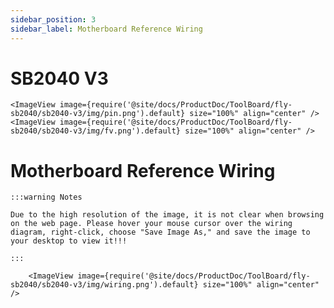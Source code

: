 ```yaml
---
sidebar_position: 3
sidebar_label: Motherboard Reference Wiring
---
```



# SB2040 V3

    <ImageView image={require('@site/docs/ProductDoc/ToolBoard/fly-sb2040/sb2040-v3/img/pin.png').default} size="100%" align="center" />
    <ImageView image={require('@site/docs/ProductDoc/ToolBoard/fly-sb2040/sb2040-v3/img/fv.png').default} size="100%" align="center" />


# Motherboard Reference Wiring

    :::warning Notes

    Due to the high resolution of the image, it is not clear when browsing on the web page. Please hover your mouse cursor over the wiring diagram, right-click, choose "Save Image As," and save the image to your desktop to view it!!!

    :::

        <ImageView image={require('@site/docs/ProductDoc/ToolBoard/fly-sb2040/sb2040-v3/img/wiring.png').default} size="100%" align="center" />